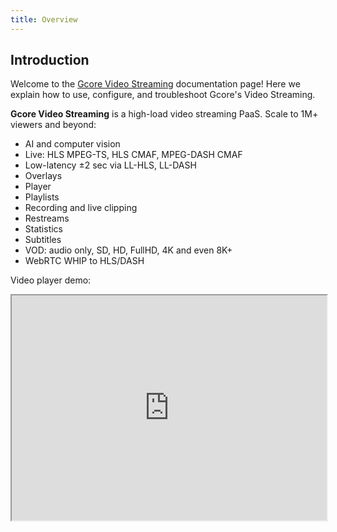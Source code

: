 ---
title: Overview
---

## Introduction

Welcome to the [Gcore Video Streaming](https://gcore.com/streaming-platform) documentation page! Here we explain how to use, configure, and troubleshoot Gcore's Video Streaming.

**Gcore Video Streaming** is a high-load video streaming PaaS. 
Scale to 1M+ viewers and beyond:
  - AI and computer vision
  - Live: HLS MPEG-TS, HLS CMAF, MPEG-DASH CMAF
  - Low-latency ±2 sec via LL-HLS, LL-DASH
  - Overlays
  - Player
  - Playlists
  - Recording and live clipping
  - Restreams
  - Statistics
  - Subtitles
  - VOD: audio only, SD, HD, FullHD, 4K and even 8K+
  - WebRTC WHIP to HLS/DASH

Video player demo:
<iframe
  src="https://player.gvideo.co/videos/2675_mvsPGvDVx0Hzbog"
  width="100%"
  height="360"
  loading="lazy"
  allow="autoplay; fullscreen; picture-in-picture"
  allowFullScreen
/>


## API

The Video Streaming API is accessible through Gcore’s public API endpoints. 
All endpoints are available over HTTPS and require authentication with your Gcore API key.

Full reference documentation, including request/response schemas and usage examples, is available at https://gcore.com/docs/api-reference/streaming/


## Whats new

- We've streamlined our AI service API by rewriting and combining the methods into a single, simplified method for easier integration. Jump to ["Create AI task"](/api-reference/streaming/ai/create-ai-task) for details.
- Transcription & Translation of subtitles – AI subtitles generation and translation to 99+ languages feature has been added. Jump to ["AI Transcribe"](/api-reference/streaming/ai/create-ai-asr-task) for details.
- Also:
    - New MP4 downloading methods for VOD using extended options.
    - Added stream recording type: pure original or transcoded with overlays. Details are in POST /streams in the "record_type" attribute.

![AI Content Moderation: NSFW detection](https://demo-files.gvideo.io/apidocs/nsfw-detection.gif)


Don’t change the channel... 
